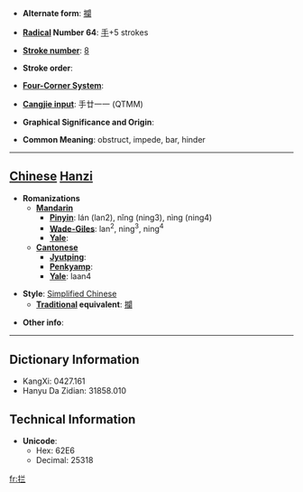 * '''Alternate form''': [[攔]]

* '''[[Wiktionary:Chinese radical index| Radical]] Number 64''': [[Wiktionary:Chinese radical index 手|手]]+5 strokes

* '''[[Wiktionary:Chinese total strokes index|Stroke number]]''': [[Wiktionary:Chinese total strokes index 8|8]]

* '''Stroke order''': 

* '''[[Wiktionary:Chinese four corner index|Four-Corner System]]''': 

* '''[[Wiktionary:Chinese Cangjie index|Cangjie input]]''': 手廿一一 (QTMM)

* '''Graphical Significance and Origin''': 

* '''Common Meaning''': obstruct, impede, bar, hinder

----

== [[Chinese]] [[Hanzi]] ==

* '''Romanizations'''
** '''[[Mandarin]]'''
*** '''[[Pinyin]]''': lán (lan2), nǐng (ning3), nìng (ning4)
*** '''[[Wade-Giles]]''': lan<sup>2</sup>, ning<sup>3</sup>, ning<sup>4</sup>
*** '''[[Yale]]''': 
** '''[[Cantonese]]'''
*** '''[[Jyutping]]''':
*** '''[[Penkyamp]]''': 
*** '''[[Yale]]''': laan4

* '''Style''': [[Simplified Chinese]] 
** '''[[Traditional Chinese|Traditional]] equivalent''': [[攔]]

* '''Other info''': 

----

== Dictionary Information ==

* KangXi: 0427.161
* Hanyu Da Zidian: 31858.010

== Technical Information ==

* '''Unicode''':
** Hex: 62E6
** Decimal: 25318

[[fr:拦]]